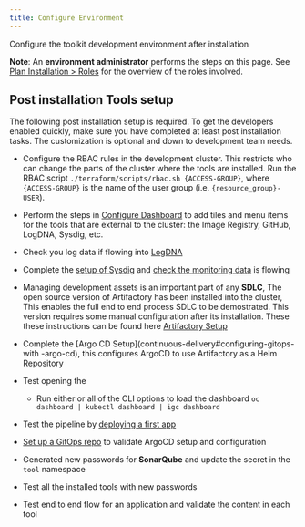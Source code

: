 ```yaml
---
title: Configure Environment
---
```



<PageDescription>

Configure the toolkit development environment after installation

</PageDescription>

<InlineNotification>

**Note**: An **environment administrator** performs the steps on this page. See [Plan Installation > Roles](/admin/plan-installation#roles) for the overview of the roles involved.

</InlineNotification>

## Post installation Tools setup

The following post installation setup is required. To get the developers enabled quickly, make sure you have completed at least post installation tasks. The customization is optional and down to development team needs.

- Configure the RBAC rules in the development cluster. This restricts who can change the parts of the cluster where the tools are installed. Run the RBAC script `./terraform/scripts/rbac.sh {ACCESS-GROUP}`, where `{ACCESS-GROUP}` is the name of the user group (i.e. `{resource_group}-USER`).
- Perform the steps in [Configure Dashboard](/admin/config-dashboard) to add tiles and menu items for the tools that are external to the cluster: the Image Registry, GitHub, LogDNA, Sysdig, etc.
- Check you log data if flowing into [LogDNA](/tools/log-management)
- Complete the [setup of Sysdig](/admin/sysdig-setup) and [check the monitoring data](/tools/monitoring) is flowing

- Managing development assets is an important part of any **SDLC**, The open
 source version of Artifactory has been installed into the cluster, This
  enables the full end to end process SDLC to be demostrated. This
   version requires some manual configuration after its installation. These
    these instructions can be found here [Artifactory Setup](/admin/artifactory-setup)

- Complete the [Argo CD Setup](continuous-delivery#configuring-gitops-with
-argo-cd), this configures ArgoCD to use Artifactory as a Helm Repository
- Test opening the [<Globals name="dashboard" />](/getting-started/dashboard)
    - Run either or all of the CLI options to load the dashboard `oc dashboard
     | kubectl dashboard | igc dashboard`
- Test the pipeline by [deploying a first app](/getting-started/deploy-app)
- [Set up a GitOps repo](/practical/inventory-part2#using-cd-to-deploy-to-test) to validate ArgoCD setup and configuration
 
- Generated new passwords for **SonarQube** and update the secret in the `tool` namespace
- Test all the installed tools with new passwords
- Test end to end flow for an application and validate the content in each tool

